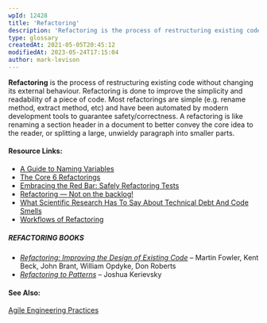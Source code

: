 ```yaml
---
wpId: 12428
title: 'Refactoring'
description: 'Refactoring is the process of restructuring existing code without changing its external behaviour. Refactoring is done to improve the simplicity and readability of a piece of code. Most refactorings are simple (e.g. rename method, extract method, etc) and have been automated by modern development tools to guarantee safety/correctness. A refactoring is like renaming a section ...'
type: glossary
createdAt: 2021-05-05T20:45:12
modifiedAt: 2023-05-24T17:15:04
author: mark-levison
---
```



**Refactoring** is the process of restructuring existing code without changing its external behaviour. Refactoring is done to improve the simplicity and readability of a piece of code. Most refactorings are simple (e.g. rename method, extract method, etc) and have been automated by modern development tools to guarantee safety/correctness. A refactoring is like renaming a section header in a document to better convey the core idea to the reader, or splitting a large, unwieldy paragraph into smaller parts.

#### Resource Links:

*   [A Guide to Naming Variables](https://a-nickels-worth.blogspot.com/2016/04/a-guide-to-naming-variables.html)
*   [The Core 6 Refactorings](https://arlobelshee.com/the-core-6-refactorings/)
*   [Embracing the Red Bar: Safely Refactoring Tests](https://corgibytes.com/blog/2016/09/20/refactoring-against-the-red-bar/)
*   [Refactoring — Not on the backlog!](https://ronjeffries.com/xprog/articles/refactoring-not-on-the-backlog/)
*   [What Scientific Research Has To Say About Technical Debt And Code Smells](https://medium.com/the-liberators/on-technical-debt-and-code-smells-ae8de66f0f8b)
*   [Workflows of Refactoring](https://martinfowler.com/articles/workflowsOfRefactoring/)

##### REFACTORING BOOKS

*   _[Refactoring: Improving the Design of Existing Code](https://www.amazon.com/Refactoring-Improving-Existing-Addison-Wesley-Signature/dp/0134757599/&tag=notesfromatoo-20)_ – Martin Fowler, Kent Beck, John Brant, William Opdyke, Don Roberts
*   [_Refactoring to Patterns_](https://www.amazon.com/Refactoring-Patterns-Joshua-Kerievsky/dp/0321213351/&tag=notesfromatoo-20) – Joshua Kerievsky

#### See Also:

[Agile Engineering Practices](/glossary/agile-engineering-practices)